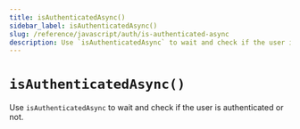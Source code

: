 ```yaml
---
title: isAuthenticatedAsync()
sidebar_label: isAuthenticatedAsync()
slug: /reference/javascript/auth/is-authenticated-async
description: Use `isAuthenticatedAsync` to wait and check if the user is authenticated or not.
---
```


# `isAuthenticatedAsync()`

Use `isAuthenticatedAsync` to wait and check if the user is authenticated or not.
